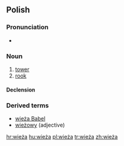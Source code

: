 ==Polish==
===Pronunciation===
*{{audio|Pl-wieża.ogg|audio}}

===Noun===
{{infl|pl|noun|g=f}}

# [[tower]]
# [[rook]] {{chess|lang=pl}}

====Declension====
{{pl-decl-noun
|wieża|wieże
|wieży|wież
|wieży|wieżom
|wieżę|wieże
|wieżą|wieżami
|wieży|wieżach
|wieżo|wieże
}}

===Derived terms===
* [[wieża Babel]]
* [[wieżowy]] (adjective)

[[hr:wieża]]
[[hu:wieża]]
[[pl:wieża]]
[[tr:wieża]]
[[zh:wieża]]